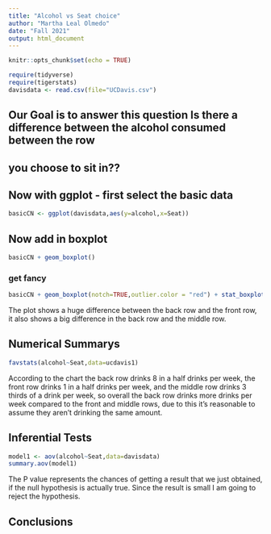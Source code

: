 ```yaml
---
title: "Alcohol vs Seat choice"
author: "Martha Leal Olmedo"
date: "Fall 2021"
output: html_document
---
```


```r
knitr::opts_chunk$set(echo = TRUE)
```

```r
require(tidyverse)
require(tigerstats)
davisdata <- read.csv(file="UCDavis.csv")
```
## Our Goal is to answer this question Is there a difference between the alcohol consumed between the row
## you choose to sit in??

## Now with ggplot - first select the basic data

```r
basicCN <- ggplot(davisdata,aes(y=alcohol,x=Seat))
```
## Now add in boxplot

```r
basicCN + geom_boxplot()
```
  
  
### get fancy  

```r
basicCN + geom_boxplot(notch=TRUE,outlier.color = "red") + stat_boxplot(geom ='errorbar') + labs(title="Fancy notch boxplot \n with 2 lines")
```

The plot shows a huge difference between the back row and the front row, it also shows a big difference in the back row and the middle row.

## Numerical Summarys 
```r
favstats(alcohol~Seat,data=ucdavis1)
```

According to the chart the back row drinks 8 in a half drinks per week, the front row drinks 1 in a half drinks per week, and the middle row drinks 3 thirds of a drink per week, so overall the back row drinks more drinks per week compared to the front and middle rows, due to this it's reasonable to assume they aren't drinking the same amount.

## Inferential Tests
```r
model1 <- aov(alcohol~Seat,data=davisdata)
summary.aov(model1)
```
The P value represents the chances of getting a result that we just obtained, if the null hypothesis is actually true. Since the result is small I am going to reject the hypothesis.

## Conclusions


